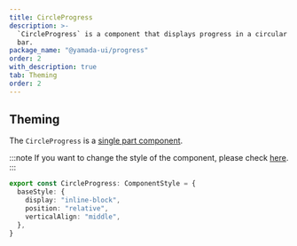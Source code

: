 ```yaml
---
title: CircleProgress
description: >-
  `CircleProgress` is a component that displays progress in a circular progress
  bar.
package_name: "@yamada-ui/progress"
order: 2
with_description: true
tab: Theming
order: 2
---
```


## Theming

The `CircleProgress` is a [single part component](/styled-system/theming/component-styles#single-part-components).

:::note
If you want to change the style of the component, please check [here](/styled-system/theming/customize-theme#changing-the-style-of-components).
:::

```ts
export const CircleProgress: ComponentStyle = {
  baseStyle: {
    display: "inline-block",
    position: "relative",
    verticalAlign: "middle",
  },
}
```
